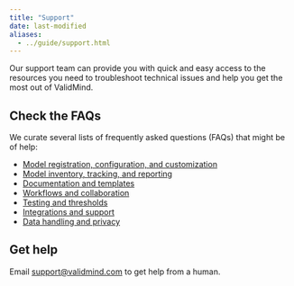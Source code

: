 ```yaml
---
title: "Support"
date: last-modified
aliases:
  - ../guide/support.html
---
```


Our support team can provide you with quick and easy access to the resources you need to troubleshoot technical issues and help you get the most out of ValidMind.

<!--- TO DO ZenDesk support email --->

## Check the FAQs

We curate several lists of frequently asked questions (FAQs) that might be of help: 

- [Model registration, configuration, and customization](/faq/faq-models.qmd)
- [Model inventory, tracking, and reporting](/faq/faq-inventory.qmd)
- [Documentation and templates](/faq/faq-documentation.qmd)
- [Workflows and collaboration](/faq/faq-workflows.qmd)
- [Testing and thresholds](/faq/faq-testing.qmd)
- [Integrations and support](/faq/faq-integrations.qmd)
- [Data handling and privacy](/faq/faq-privacy.qmd)

<!---
## Check out the troubleshooting content

Additional troubleshooting content might be available in the [Help Center](https://support.validmind.com/).
--->

## Get help 

::: {.callout title="Don't see what you are looking for? "}
Email [support@validmind.com](mailto:support@validmind.com) to get help from a human.

:::

